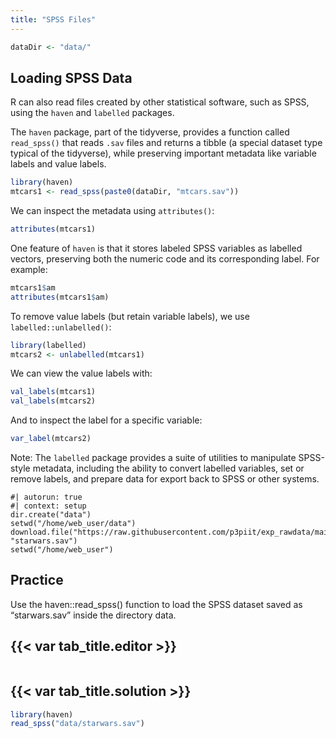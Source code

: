 ```yaml
---
title: "SPSS Files"
---
```


```r
dataDir <- "data/"
```

## Loading SPSS Data

R can also read files created by other statistical software, such as SPSS, using the `haven` and `labelled` packages.

The `haven` package, part of the tidyverse, provides a function called `read_spss()` that reads `.sav` files and returns a tibble (a special dataset type typical of the tidyverse), while preserving important metadata like variable labels and value labels.

```r
library(haven)
mtcars1 <- read_spss(paste0(dataDir, "mtcars.sav"))
```

We can inspect the metadata using `attributes()`:

```r
attributes(mtcars1)
```

One feature of `haven` is that it stores labeled SPSS variables as labelled vectors, preserving both the numeric code and its corresponding label. For example:

```r
mtcars1$am
attributes(mtcars1$am)
```

To remove value labels (but retain variable labels), we use `labelled::unlabelled()`:

```r
library(labelled)
mtcars2 <- unlabelled(mtcars1)
```

We can view the value labels with:

```r
val_labels(mtcars1)
val_labels(mtcars2)
```

And to inspect the label for a specific variable:

```r
var_label(mtcars2)
```

::: {.callout-note}

Note: The `labelled` package provides a suite of utilities to manipulate SPSS-style metadata, including the ability to convert labelled variables, set or remove labels, and prepare data for export back to SPSS or other systems.

:::


```webr-r
#| autorun: true
#| context: setup
dir.create("data")
setwd("/home/web_user/data")
download.file("https://raw.githubusercontent.com/p3piit/exp_rawdata/main/starwars.sav", "starwars.sav")
setwd("/home/web_user")
```

::: practice

## Practice

Use the haven::read_spss() function to load the SPSS dataset saved as "starwars.sav" inside the directory data.

:::: {.panel-tabset}
## {{< var tab_title.editor >}}

```webr-r
```

## {{< var tab_title.solution >}}


```r
library(haven)
read_spss("data/starwars.sav")
```
::::

:::


